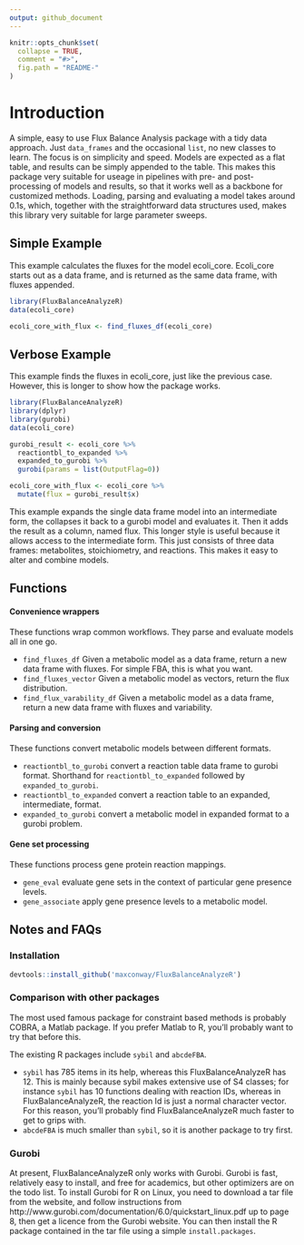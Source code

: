 ```yaml
---
output: github_document
---
```


<!-- README.md is generated from README.Rmd. Please edit that file -->

```r
knitr::opts_chunk$set(
  collapse = TRUE,
  comment = "#>",
  fig.path = "README-"
)
```

# Introduction
A simple, easy to use Flux Balance Analysis package with a tidy data approach. Just `data_frames` and the occasional `list`, no new classes to learn. The focus is on simplicity and speed. Models are expected as a flat table, and results can be simply appended to the table. This makes this package very suitable for useage in pipelines with pre- and post- processing of models and results, so that it works well as a backbone for customized methods. Loading, parsing and evaluating a model takes around 0.1s, which, together with the straightforward data structures used, makes this library very suitable for large parameter sweeps.

## Simple Example
This example calculates the fluxes for the model ecoli_core. Ecoli_core starts out as a data frame, and is returned as the same data frame, with fluxes appended.

```r
library(FluxBalanceAnalyzeR)
data(ecoli_core)

ecoli_core_with_flux <- find_fluxes_df(ecoli_core)
```

## Verbose Example
This example finds the fluxes in ecoli_core, just like the previous case. However, this is longer to show how the package works.

```r
library(FluxBalanceAnalyzeR)
library(dplyr)
library(gurobi)
data(ecoli_core)

gurobi_result <- ecoli_core %>%
  reactiontbl_to_expanded %>%
  expanded_to_gurobi %>%
  gurobi(params = list(OutputFlag=0))

ecoli_core_with_flux <- ecoli_core %>%
  mutate(flux = gurobi_result$x)
```

This example expands the single data frame model into an intermediate form, the collapses it back to a gurobi model and evaluates it. Then it adds the result as a column, named flux. This longer style is useful because it allows access to the intermediate form. This just consists of three data frames: metabolites, stoichiometry, and reactions. This makes it easy to alter and combine models.

## Functions

#### Convenience wrappers
These functions wrap common workflows. They parse and evaluate models all in one go.

- `find_fluxes_df` Given a metabolic model as a data frame, return a new data frame with fluxes. For simple FBA, this is what you want.
- `find_fluxes_vector` Given a metabolic model as vectors, return the flux distribution.
- `find_flux_varability_df` Given a metabolic model as a data frame, return a new data frame with fluxes and variability.

#### Parsing and conversion
These functions convert metabolic models between different formats.

- `reactiontbl_to_gurobi` convert a reaction table data frame to gurobi format. Shorthand for `reactiontbl_to_expanded` followed by `expanded_to_gurobi`.
- `reactiontbl_to_expanded` convert a reaction table to an expanded, intermediate, format.
- `expanded_to_gurobi` convert a metabolic model in expanded format to a gurobi problem.

#### Gene set processing
These functions process gene protein reaction mappings.

- `gene_eval` evaluate gene sets in the context of particular gene presence levels.
- `gene_associate` apply gene presence levels to a metabolic model.


## Notes and FAQs

### Installation
```r
devtools::install_github('maxconway/FluxBalanceAnalyzeR')
```

### Comparison with other packages
The most used famous package for constraint based methods is probably COBRA, a Matlab package. If you prefer Matlab to R, you'll probably want to try that before this.

The existing R packages include `sybil` and `abcdeFBA`. 

- `sybil` has 785 items in its help, whereas this FluxBalanceAnalyzeR has 12. This is mainly because sybil makes extensive use of S4 classes; for instance `sybil` has 10 functions dealing with reaction IDs, whereas in FluxBalanceAnalyzeR, the reaction Id is just a normal character vector. For this reason, you'll probably find FluxBalanceAnalyzeR much faster to get to grips with.
- `abcdeFBA` is much smaller than `sybil`, so it is another package to try first.

### Gurobi
At present, FluxBalanceAnalyzeR only works with Gurobi. Gurobi is fast, relatively easy to install, and free for academics, but other optimizers are on the todo list.
To install Gurobi for R on Linux, you need to download a tar file from the website, and follow instructions from http://www.gurobi.com/documentation/6.0/quickstart_linux.pdf up to page 8, then get a licence from the Gurobi website. 
You can then install the R package contained in the tar file using a simple `install.packages`.